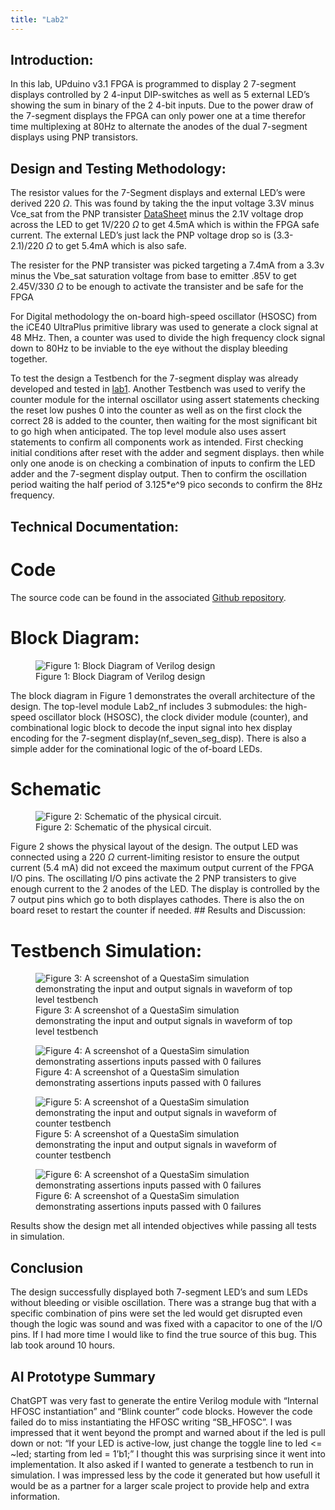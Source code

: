 ```yaml
---
title: "Lab2"
---
```


## Introduction:
In this lab, UPduino v3.1 FPGA is programmed to display 2 7-segment displays controlled by 2 4-input DIP-switches as well as 5 external LED's showing the sum in binary of the 2 4-bit inputs. Due to the power draw of the 7-segment displays the FPGA can only power one at a time therefor time multiplexing at 80Hz to alternate the anodes of the dual 7-segment displays using PNP transistors. 

## Design and Testing Methodology:
The resistor values for the 7-Segment displays and external LED's were derived 220 $\Omega$. This was found by taking the the input voltage 3.3V minus Vce_sat from the PNP transister [DataSheet](https://www.digikey.com/htmldatasheets/production/95777/0/0/1/2n3906-datasheet.html?gclsrc=aw.ds&gad_source=1&gad_campaignid=120565755&gbraid=0AAAAADrbLlguDl12bHMTNu2b2E8ZQzDC9&gclid=Cj0KCQjww4TGBhCKARIsAFLXndRalFOUDCTY_bucJ0NmVHIMbx_Q79rTi8eOTmIes7GCWO1B3QfPT0YaArl0EALw_wcB) minus the 2.1V voltage drop across the LED to get 1V/220 $\Omega$ to get 4.5mA which is within the FPGA safe current. The external LED's just lack the PNP voltage drop so is (3.3-2.1)/220 $\Omega$ to get 5.4mA which is also safe.

The resister for the PNP transister was picked targeting a 7.4mA from a 3.3v minus the Vbe_sat saturation voltage from base to emitter .85V to get 2.45V/330 $\Omega$ to be enough to activate the transister and be safe for the FPGA

For Digital methodology the on-board high-speed oscillator (HSOSC) from the iCE40 UltraPlus primitive library was used to generate a clock signal at 48 MHz. Then, a counter was used to divide the high frequency clock signal down to 80Hz to be inviable to the eye without the display bleeding together. 

To test the design a Testbench for the 7-segment display was already developed and tested in [lab1](labs/lab1/lab1.qmd). Another Testbench was used to verify the counter module for the internal oscillator using assert statements checking the reset low pushes 0 into the counter as well as on the first clock the correct 28 is added to the counter, then waiting for the most significant bit to go high when anticipated. The top level module also uses assert statements to confirm all components work as intended. First checking initial conditions after reset with the adder and segment displays. then while only one anode is on checking a combination of inputs to confirm the LED adder and the 7-segment display output. Then to confirm the oscillation period waiting the half period of 3.125*e^9 pico seconds to confirm the 8Hz frequency. 

## Technical Documentation:
# Code
The source code can be found in the associated [Github repository](https://github.com/Noah-Fotenos/E155/lab2).

# Block Diagram:

![Figure 1: Block Diagram of Verilog design](images/lab2blockdiagram.jpeg)

The block diagram in Figure 1 demonstrates the overall architecture of the design. The top-level module Lab2_nf includes 3 submodules: the high-speed oscillator block (HSOSC), the clock divider module (counter), and combinational logic block to decode the input signal into hex display encoding for the 7-segment display(nf_seven_seg_disp). There is also a simple adder for the cominational logic of the of-board LEDs. 

# Schematic
![Figure 2: Schematic of the physical circuit.](images/lab2schematic.jpeg)

Figure 2 shows the physical layout of the design. The output LED was connected using a 220 $\Omega$ current-limiting resistor to ensure the output current (5.4 mA) did not exceed the maximum output current of the FPGA I/O pins. The oscillating I/O pins activate the 2 PNP transisters to give enough current to the 2 anodes of the LED. The display is controlled by the 7 output pins which go to both displayes cathodes. There is also the on board reset to restart the counter if needed. 
## Results and Discussion:

# Testbench Simulation:

![Figure 3: A screenshot of a QuestaSim simulation demonstrating the input and output signals in waveform of top level testbench](images/waveforms1.png)

![Figure 4: A screenshot of a QuestaSim simulation demonstrating assertions inputs passed with 0 failures](images/testbench1.png)

![Figure 5: A screenshot of a QuestaSim simulation demonstrating the input and output signals in waveform of counter testbench](images/waveform2.png)

![Figure 6: A screenshot of a QuestaSim simulation demonstrating assertions inputs passed with 0 failures](images/testbench2.png)

Results show the design met all intended objectives while passing all tests in simulation.

## Conclusion

The design successfully displayed both 7-segment LED's and sum LEDs without bleeding or visible oscillation. There was a strange bug that with a specific combination of pins were set the led would get disrupted even though the logic was sound and was fixed with a capacitor to one of the I/O pins. If I had more time I would like to find the true source of this bug. This lab took around 10 hours.

## AI Prototype Summary

ChatGPT was very fast to generate the entire Verilog module with "Internal HFOSC instantiation" and "Blink counter" code blocks. However the code failed do to miss instantiating the HFOSC writing "SB_HFOSC". I was impressed that it went beyond the prompt and warned about if the led is pull down or not: "If your LED is active-low, just change the toggle line to led <= ~led; starting from led = 1'b1;" I thought this was surprising since it went into implementation. It also asked if I wanted to generate a testbench to run in simulation. I was impressed less by the code it generated but how usefull it would be as a partner for a larger scale project to provide help and extra information. 



